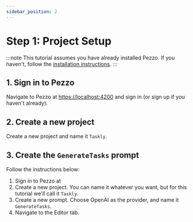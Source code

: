 ```yaml
---
sidebar_position: 2
---
```



# Step 1: Project Setup

:::note
This tutorial assumes you have already installed Pezzo. If you haven't, follow the [installation instructions](/docs/getting-started/installation/docker-compose).
:::

## 1. Sign in to Pezzo

Navigate to Pezzo at [https://localhost:4200](https://localhost:4200) and sign in (or sign up if you haven't already).

## 2. Create a new project

Create a new project and name it `Taskly`.

## 3. Create the `GenerateTasks` prompt

Follow the instructions below:

1. Sign in to Pezzo at
2. Create a new project. You can name it whatever you want, but for this tutorial we'll call it `Taskly`.
3. Create a new prompt. Choose OpenAI as the provider, and name it `GenerateTasks`.
4. Navigate to the Editor tab.
